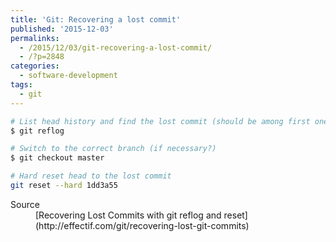 ```yaml
---
title: 'Git: Recovering a lost commit'
published: '2015-12-03'
permalinks:
  - /2015/12/03/git-recovering-a-lost-commit/
  - /?p=2848
categories:
  - software-development
tags:
  - git
---
```


```bash
# List head history and find the lost commit (should be among first ones)
$ git reflog

# Switch to the correct branch (if necessary?)
$ git checkout master

# Hard reset head to the lost commit
git reset --hard 1dd3a55
```

<Note>
  <dl>
    <dt>Source</dt>
    <dd>
      [Recovering Lost Commits with git reflog and
      reset](http://effectif.com/git/recovering-lost-git-commits)
    </dd>
  </dl>
</Note>
